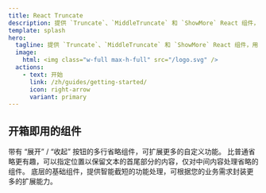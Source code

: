 ```yaml
---
title: React Truncate
description: 提供 `Truncate`、`MiddleTruncate` 和 `ShowMore` React 组件，用于截断多行跨度并添加省略号。
template: splash
hero:
  tagline: 提供 `Truncate`、`MiddleTruncate` 和 `ShowMore` React 组件，用于截断多行跨度并添加省略号。
  image:
    html: <img class="w-full max-h-full" src="/logo.svg" />
  actions:
    - text: 开始
      link: /zh/guides/getting-started/
      icon: right-arrow
      variant: primary
---
```



## 开箱即用的组件

<CardGrid stagger>
  <Card title="ShowMore" icon="bars">
    带有 “展开” / “收起” 按钮的多行省略组件，可扩展更多的自定义功能。
  </Card>
  <Card title="MiddleTruncate" icon="add-document">
    比普通省略更有趣，可以指定位置以保留文本的首尾部分的内容，仅对中间内容处理省略的组件。
  </Card>
  <Card title="Truncate" icon="pencil">
    底层的基础组件，提供智能截短的功能处理，可根据您的业务需求封装更多的扩展能力。
  </Card>
</CardGrid>
